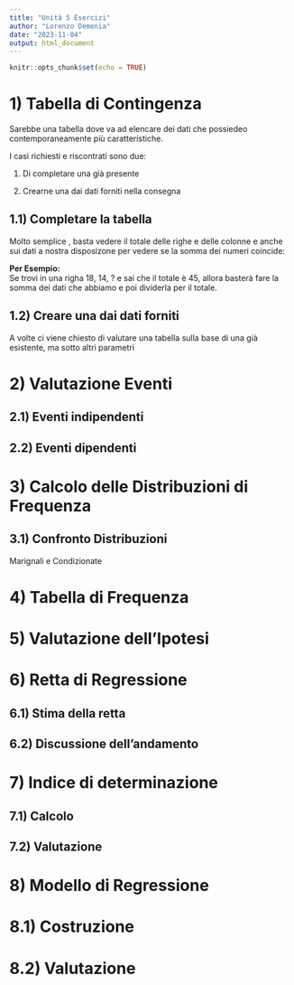 ```yaml
---
title: "Unità 5 Esercizi"
author: "Lorenzo Demenia"
date: "2023-11-04"
output: html_document
---
```



```r
knitr::opts_chunk$set(echo = TRUE)
```

# 1) Tabella di Contingenza

Sarebbe una tabella dove va ad elencare dei dati che possiedeo contemporaneamente più 
caratteristiche. 

I casi richiesti e riscontrati sono due: 

1. Di completare una già presente

2. Crearne una dai dati forniti nella consegna

## 1.1) Completare la tabella

Molto semplice , basta vedere il totale delle righe e delle colonne
e anche sui dati a nostra disposizone per vedere se la somma dei numeri coincide: 

**Per Esempio:**                               
Se trovi in una righa 18, 14, ? e sai che il totale è 45, 
allora basterà fare la somma dei dati che abbiamo e poi 
dividerla per il totale.

## 1.2) Creare una dai dati forniti

A volte ci viene chiesto di valutare una tabella sulla base di una già esistente, ma sotto 
altri parametri



# 2) Valutazione Eventi
## 2.1) Eventi indipendenti
## 2.2) Eventi dipendenti

# 3) Calcolo delle Distribuzioni di Frequenza 
## 3.1) Confronto Distribuzioni 
Marignali e Condizionate

# 4) Tabella di Frequenza

# 5) Valutazione dell'Ipotesi 

# 6) Retta di Regressione 
## 6.1) Stima della retta 
## 6.2) Discussione dell'andamento

# 7) Indice di determinazione
## 7.1) Calcolo 
## 7.2) Valutazione

# 8) Modello di Regressione
# 8.1) Costruzione 
# 8.2) Valutazione 
